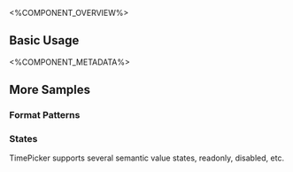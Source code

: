 
<%COMPONENT_OVERVIEW%>

## Basic Usage
<Basic />

<%COMPONENT_METADATA%>


## More Samples

### Format Patterns
<FormatPatterns />

### States
TimePicker supports several semantic value states, readonly, disabled, etc.

<States />